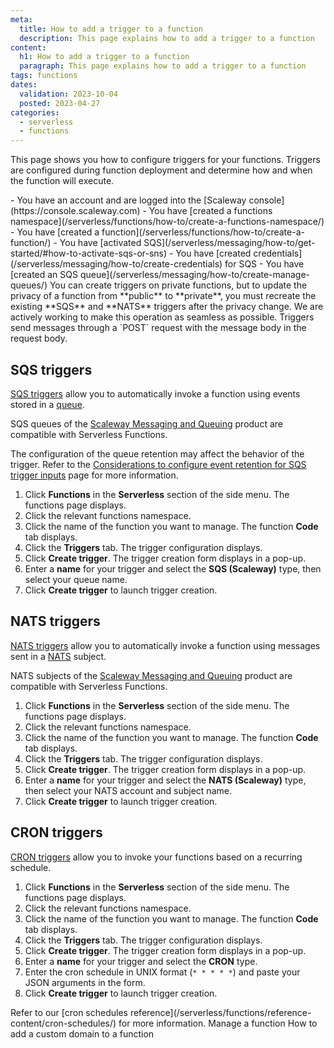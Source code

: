 ```yaml
---
meta:
  title: How to add a trigger to a function
  description: This page explains how to add a trigger to a function
content:
  h1: How to add a trigger to a function
  paragraph: This page explains how to add a trigger to a function
tags: functions
dates:
  validation: 2023-10-04
  posted: 2023-04-27
categories:
  - serverless
  - functions
---
```


This page shows you how to configure triggers for your functions. Triggers are configured during function deployment and determine how and when the function will execute.

<Message type="requirement">
  - You have an account and are logged into the [Scaleway console](https://console.scaleway.com)
  - You have [created a functions namespace](/serverless/functions/how-to/create-a-functions-namespace/)
  - You have [created a function](/serverless/functions/how-to/create-a-function/)
  - You have [activated SQS](/serverless/messaging/how-to/get-started/#how-to-activate-sqs-or-sns)
  - You have [created credentials](/serverless/messaging/how-to/create-credentials) for SQS
  - You have [created an SQS queue](/serverless/messaging/how-to/create-manage-queues/)
</Message>

<Message type="important">
You can create triggers on private functions, but to update the privacy of a function from **public** to **private**, you must recreate the existing **SQS** and **NATS** triggers after the privacy change. We are actively working to make this operation as seamless as possible.
</Message>

<Message type="note">
  Triggers send messages through a `POST` request with the message body in the request body.
</Message>

## SQS triggers

[SQS triggers](/serverless/functions/concepts/#sqs-trigger) allow you to automatically invoke a function using events stored in a [queue](/serverless/messaging/concepts/#queue).

SQS queues of the [Scaleway Messaging and Queuing](/serverless/messaging/quickstart/) product are compatible with Serverless Functions.

The configuration of the queue retention may affect the behavior of the trigger. Refer to the [Considerations to configure event retention for SQS trigger inputs](/serverless/functions/reference-content/configure-trigger-inputs/) page for more information.

1. Click **Functions** in the **Serverless** section of the side menu. The functions page displays.
2. Click the relevant functions namespace.
3. Click the name of the function you want to manage. The function **Code** tab displays.
4. Click the **Triggers** tab. The trigger configuration displays.
5. Click **Create trigger**. The trigger creation form displays in a pop-up.
6. Enter a **name** for your trigger and select the **SQS (Scaleway)** type, then select your queue name.
7. Click **Create trigger** to launch trigger creation.

## NATS triggers

[NATS triggers](/serverless/functions/concepts/#nats-trigger) allow you to automatically invoke a function using messages sent in a [NATS](/serverless/messaging/concepts/#nats) subject.

NATS subjects of the [Scaleway Messaging and Queuing](/serverless/messaging/quickstart/) product are compatible with Serverless Functions.

1. Click **Functions** in the **Serverless** section of the side menu. The functions page displays.
2. Click the relevant functions namespace.
3. Click the name of the function you want to manage. The function **Code** tab displays.
4. Click the **Triggers** tab. The trigger configuration displays.
5. Click **Create trigger**. The trigger creation form displays in a pop-up.
6. Enter a **name** for your trigger and select the **NATS (Scaleway)** type, then select your NATS account and subject name.
7. Click **Create trigger** to launch trigger creation.

## CRON triggers

[CRON triggers](/serverless/functions/concepts/#cron-trigger) allow you to invoke your functions based on a recurring schedule.

1. Click **Functions** in the **Serverless** section of the side menu. The functions page displays.
2. Click the relevant functions namespace.
3. Click the name of the function you want to manage. The function **Code** tab displays.
4. Click the **Triggers** tab. The trigger configuration displays.
5. Click **Create trigger**. The trigger creation form displays in a pop-up.
6. Enter a **name** for your trigger and select the **CRON** type.
7. Enter the cron schedule in UNIX format (`* * * * *`) and paste your JSON arguments in the form.
8. Click **Create trigger** to launch trigger creation.

<Message type="note">
    Refer to our [cron schedules reference](/serverless/functions/reference-content/cron-schedules/) for more information.
</Message>

<Navigation>
  <PreviousButton to="/serverless/functions/how-to/manage-a-function/">Manage a function</PreviousButton>
  <NextButton to="/serverless/functions/how-to/add-a-custom-domain-name-to-a-function/">How to add a custom domain to a function</NextButton>
</Navigation>
